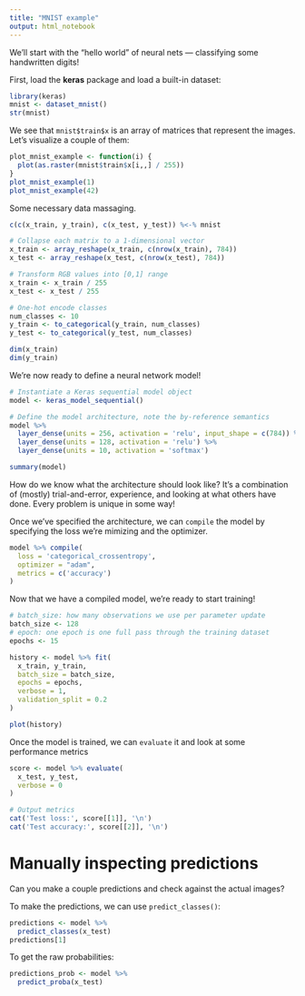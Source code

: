 ```yaml
---
title: "MNIST example"
output: html_notebook
---
```


We'll start with the "hello world" of neural nets --- classifying some handwritten digits!

First, load the **keras** package and load a built-in dataset:

```r
library(keras)
mnist <- dataset_mnist()
str(mnist)
```

We see that `mnist$train$x` is an array of matrices that represent the images. Let's visualize a couple of them:

```r
plot_mnist_example <- function(i) {
  plot(as.raster(mnist$train$x[i,,] / 255))
}
plot_mnist_example(1)
plot_mnist_example(42)
```

Some necessary data massaging. 

```r
c(c(x_train, y_train), c(x_test, y_test)) %<-% mnist

# Collapse each matrix to a 1-dimensional vector
x_train <- array_reshape(x_train, c(nrow(x_train), 784))
x_test <- array_reshape(x_test, c(nrow(x_test), 784))

# Transform RGB values into [0,1] range
x_train <- x_train / 255
x_test <- x_test / 255

# One-hot encode classes
num_classes <- 10
y_train <- to_categorical(y_train, num_classes)
y_test <- to_categorical(y_test, num_classes)

dim(x_train)
dim(y_train)
```

We're now ready to define a neural network model!

```r
# Instantiate a Keras sequential model object
model <- keras_model_sequential()

# Define the model architecture, note the by-reference semantics
model %>% 
  layer_dense(units = 256, activation = 'relu', input_shape = c(784)) %>% 
  layer_dense(units = 128, activation = 'relu') %>%
  layer_dense(units = 10, activation = 'softmax')

summary(model)
```

How do we know what the architecture should look like? It's a combination of (mostly) trial-and-error, experience, and looking at what others have done. Every problem is unique in some way!

Once we've specified the architecture, we can `compile` the model by specifying the loss we're mimizing and the optimizer.

```r
model %>% compile(
  loss = 'categorical_crossentropy',
  optimizer = "adam",
  metrics = c('accuracy')
)
```

Now that we have a compiled model, we're ready to start training!

```r
# batch_size: how many observations we use per parameter update
batch_size <- 128
# epoch: one epoch is one full pass through the training dataset
epochs <- 15

history <- model %>% fit(
  x_train, y_train,
  batch_size = batch_size,
  epochs = epochs,
  verbose = 1,
  validation_split = 0.2
)

plot(history)
```

Once the model is trained, we can `evaluate` it and look at some performance metrics

```r
score <- model %>% evaluate(
  x_test, y_test,
  verbose = 0
)

# Output metrics
cat('Test loss:', score[[1]], '\n')
cat('Test accuracy:', score[[2]], '\n')
```

# Manually inspecting predictions

Can you make a couple predictions and check against the actual images?

To make the predictions, we can use `predict_classes()`:

```r
predictions <- model %>%
  predict_classes(x_test)
predictions[1]
```

To get the raw probabilities:

```r
predictions_prob <- model %>%
  predict_proba(x_test)
```

